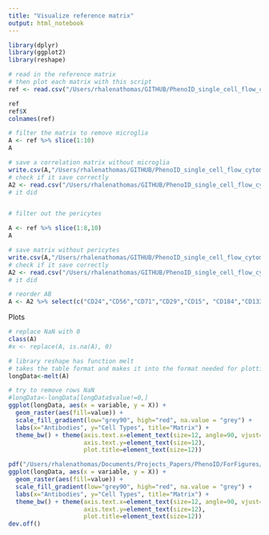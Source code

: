 ```yaml
---
title: "Visualize reference matrix"
output: html_notebook
---
```



```r
library(dplyr)
library(ggplot2)
library(reshape)

```



```r
# read in the reference matrix
# then plot each matrix with this script
ref <- read.csv("/Users/rhalenathomas/GITHUB/PhenoID_single_cell_flow_cytometry_analysis/correlation/ReferenceMatrix.csv")

ref
ref$X
colnames(ref)

# filter the matrix to remove microglia
A <- ref %>% slice(1:10)
A

# save a correlation matrix without microglia
write.csv(A,"/Users/rhalenathomas/GITHUB/PhenoID_single_cell_flow_cytometry_analysis/correlation/ReferenceMatrix10celltypes.csv", row.names = FALSE)
# check if it save correctly
A2 <- read.csv("/Users/rhalenathomas/GITHUB/PhenoID_single_cell_flow_cytometry_analysis/correlation/ReferenceMatrix10celltypes.csv")
# it did


# filter out the pericytes

A <- ref %>% slice(1:8,10)
A

# save matrix without pericytes
write.csv(A,"/Users/rhalenathomas/GITHUB/PhenoID_single_cell_flow_cytometry_analysis/correlation/ReferenceMatrix9celltypes.csv", row.names = FALSE)
# check if it save correctly
A2 <- read.csv("/Users/rhalenathomas/GITHUB/PhenoID_single_cell_flow_cytometry_analysis/correlation/ReferenceMatrix9celltypes.csv")
# it did

# reorder AB
A <- A2 %>% select(c("CD24","CD56","CD71","CD29","CD15", "CD184","CD133", "Glast","CD44","AQP4","HepaCAM","CD140a", "O4" ))


```

Plots

```r

# replace NaN with 0
class(A)
#x <- replace(A, is.na(A), 0)

# library reshape has function melt
# takes the table format and makes it into the format needed for plotting
longData<-melt(A)

# try to remove rows NaN
#longData<-longData[longData$value!=0,]
ggplot(longData, aes(x = variable, y = X)) + 
  geom_raster(aes(fill=value)) + 
  scale_fill_gradient(low="grey90", high="red", na.value = "grey") +
  labs(x="Antibodies", y="Cell Types", title="Matrix") +
  theme_bw() + theme(axis.text.x=element_text(size=12, angle=90, vjust=0.3),
                     axis.text.y=element_text(size=12),
                     plot.title=element_text(size=12))

pdf("/Users/rhalenathomas/Documents/Projects_Papers/PhenoID/ForFigures/ReferenceMatrix9celltypes.pdf", width = 5, height = 4)
ggplot(longData, aes(x = variable, y = X)) + 
  geom_raster(aes(fill=value)) + 
  scale_fill_gradient(low="grey90", high="red", na.value = "grey") +
  labs(x="Antibodies", y="Cell Types", title="Matrix") +
  theme_bw() + theme(axis.text.x=element_text(size=12, angle=90, vjust=0.3),
                     axis.text.y=element_text(size=12),
                     plot.title=element_text(size=12))
dev.off()



```

